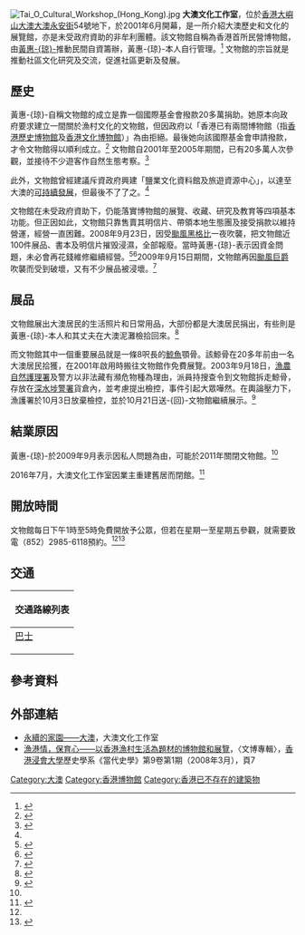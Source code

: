 [[File:Tai_O_Cultural_Workshop_(Hong_Kong).jpg|thumb]]
'''大澳文化工作室'''，位於[[香港|香港]][[大嶼山|大嶼山]][[大澳|大澳]][[大澳永安街|大澳永安街]]54號地下，於2001年6月開幕，是一所介紹大澳歷史和文化的展覽館，亦是未受政府資助的非牟利團體。該文物館自稱為香港首所民營博物館，由[[黃惠琼|黃惠-{琼}-]]推動民間自資籌辦，黃惠-{琼}-本人自行管理。<ref>{{cite news | language = zh-hant | author = | coauthors = | url = http://news.epochtimes.com/b5/5/9/28/n1067157.htm | title = 港府大澳「破壞工程」挨批 | work = | publisher = [[大紀元時報|大紀元時報]] | pages = | date = 2005-09-28 | accessdate = }}</ref> 文物館的宗旨就是推動社區文化研究及交流，促進社區更新及發展。

== 歷史 ==
黃惠-{琼}-自稱文物館的成立是靠一個國際基金會撥款20多萬捐助。她原本向政府要求建立一間關於漁村文化的文物館，但因政府以「香港已有兩間博物館（指[[香港歷史博物館|香港歷史博物館]]及[[香港文化博物館|香港文化博物館]]）」為由拒絕。最後她向該國際基金會申請撥款，才令文物館得以順利成立。<ref>{{cite news | language = zh-hant | author =  | coauthors =  | url = http://hk.epochtimes.com/archive/Issue23/shwx-1.html | title = 黃惠-{琼}-與大澳脈搏相連（一） | work =  | publisher = [[大紀元時報|大紀元時報]] | pages =  | date =  | accessdate = 2010-05-19 }}</ref> 文物館自2001年至2005年期間，已有20多萬人次參觀，並接待不少遊客作自然生態考察。<ref name="香港立法會">{{cite web | language = zh-hant | publisher = [[香港立法會|香港立法會]] | title = 大嶼山發展概念計劃：建議在大澳興建「鹽業文化資料館及旅遊資源中心」意見書（立法會民政事務委員會文件編號：CB(1)315/05-06(03)號） | url = http://www.legco.gov.hk/yr05-06/chinese/panels/ea/papers/eaplw1122cb1-315-3c.pdf | author = 大澳文化工作室 | date = 2005-11-16 | accessdate = 2010-05-15 | archive-date = 2013-03-14 | archive-url = https://web.archive.org/web/20130314224653/http://www.legco.gov.hk/yr05-06/chinese/panels/ea/papers/eaplw1122cb1-315-3c.pdf | dead-url = no }}</ref>

此外，文物館曾經建議斥資政府興建「鹽業文化資料館及旅遊資源中心」，以達至大澳的[[可持續發展|可持續發展]]，但最後不了了之。<ref name="香港立法會"/>

文物館在未受政府資助下，仍能落實博物館的展覽、收藏、研究及教育等四項基本功能。但正因如此，文物館只靠售賣其明信片、帶領本地生態團及接受捐款以維持營運，經營一直困難。2008年9月23日，因受[[颱風黑格比_(2008年)|颱風黑格比]]一夜吹襲，把文物館近100件展品、書本及明信片摧毁浸濕，全部報廢。當時黃惠-{琼}-表示因資金問題，未必會再花錢維修繼續經營。<ref>{{cite news | language = zh-hant | author =  | coauthors =  | url = http://the-sun.on.cc/channels/news/20080925/20080925022008_0000.html | title = 黑格比捲巨浪 兼逢海水倒灌 淹大澳毀東堤政府救災慢 | work =  | publisher = [[太陽報|太陽報]] | pages =  | date = 2008-09-25 | accessdate = 2010-05-19 | archive-date = 2008-09-28 | archive-url = https://web.archive.org/web/20080928055007/http://the-sun.on.cc/channels/news/20080925/20080925022008_0000.html | dead-url = no }}</ref><ref>{{cite news | language = zh-hant | author =  | coauthors =  | url = http://hk.news.yahoo.com/article/080924/4/8e39.html | title = 展覽室藏品盡毁 黃惠-{琼}-落淚 | work =  | publisher = [[明報|明報]] | pages =  | date = 2008-09-25 | accessdate = 2010-05-19 }}</ref>2009年9月15日期間，文物館再因[[颱風巨爵_(2009年)|颱風巨爵]]吹襲而受到破壞，又有不少展品被浸壞。<ref>{{cite news| language =zh-hant| author =| coauthors =| url =http://www.singpao.com/NewsArticle.aspx?MenuID=2&NewsID=47800&Lang=tc| title =「巨爵」蹂躪 　58人受傷　大澳成澤國| work =| publisher =[[成報|成報]]| pages =| date =2009-09-16| accessdate =2010-05-19}}{{dead link|date=2017年12月 |bot=InternetArchiveBot |fix-attempted=yes }}</ref>

== 展品 ==
文物館展出大澳居民的生活照片和日常用品，大部份都是大澳居民捐出，有些則是黃惠-{琼}-本人和其丈夫在大澳泥灘檢拾回來。<ref name="明報">{{cite news | language = zh-hant | author =  | coauthors =  | url = http://ol.mingpao.com/cfm/prod23.cfm?File=20090918/prd01b/wta1h.txt | title = 大澳街坊文物說故事 | work =  | publisher = [[明報|明報]] | pages =  | date = 2009-09-18 | accessdate = 2010-05-19 }}</ref>

而文物館其中一個重要展品就是一條8呎長的[[鯨魚|鯨魚]]顎骨。該鯨骨在20多年前由一名大澳居民拾獲，在2001年啟用時搬往文物館作免費展覽。2003年9月18日，[[漁農自然護理署|漁農自然護理署]]及警方以非法藏有瀕危物種為理由，派員持搜查令到文物館拆走鯨骨，存放在[[深水埗警署|深水埗警署]]貨倉內，並考慮提出檢控，事件引起大眾嘩然。在輿論壓力下，漁護署於10月3日放棄檢控，並於10月21日送-{回}-文物館繼續展示。<ref>{{cite news| language =zh-hans| author =| coauthors =| url =http://pootocompetition.epochtimes.com/gb/3/10/20/n396973.htm| title =舆论压力再奏功　港渔护署交还鲸骨予大澳居民| work =| publisher =[[大紀元時報|大紀元時報]]| pages =| date =2003-10-20| accessdate =2010-05-19| deadurl =yes| archiveurl =https://archive.is/20120713034805/http://pootocompetition.epochtimes.com/gb/3/10/20/n396973.htm| archivedate =2012-07-13}}</ref>

== 結業原因 ==
黃惠-{琼}-於2009年9月表示因私人問題為由，可能於2011年關閉文物館。<ref name="明報"/>

2016年7月，大澳文化工作室因業主重建舊居而閉館。<ref>{{cite news | language = zh-hant | author =  | coauthors =  | url = https://www.hk01.com/%E6%B8%AF%E8%81%9E/10232/%E5%A4%A7%E6%BE%B3%E6%96%87%E5%8C%96%E5%B7%A5%E4%BD%9C%E5%AE%A4%E4%B8%83%E6%9C%88%E9%96%89%E9%A4%A8-%E5%89%B5%E8%BE%A6%E4%BA%BA%E7%90%BC%E5%A7%A8%E7%9B%BC%E5%8F%A6%E8%A6%93%E5%A0%B4%E5%9C%B0-%E7%B9%BC%E7%BA%8C%E5%AE%88%E8%AD%B7%E5%A4%A7%E5%B6%BC%E5%B1%B1 | title = 大澳文化工作室七月閉館 創辦人琼姨盼另覓場地 繼續守護大嶼山 | work =  | publisher = [[香港01|香港01]] | pages =  | date = 2016-03-12 | accessdate = 2017-04-02 | archive-date = 2016-06-24 | archive-url = https://web.archive.org/web/20160624235346/http://www.hk01.com/%E6%B8%AF%E8%81%9E/10232/%E5%A4%A7%E6%BE%B3%E6%96%87%E5%8C%96%E5%B7%A5%E4%BD%9C%E5%AE%A4%E4%B8%83%E6%9C%88%E9%96%89%E9%A4%A8-%E5%89%B5%E8%BE%A6%E4%BA%BA%E7%90%BC%E5%A7%A8%E7%9B%BC%E5%8F%A6%E8%A6%93%E5%A0%B4%E5%9C%B0-%E7%B9%BC%E7%BA%8C%E5%AE%88%E8%AD%B7%E5%A4%A7%E5%B6%BC%E5%B1%B1 | dead-url = no }}</ref>

== 開放時間 ==
文物館每日下午1時至5時免費開放予公眾，但若在星期一至星期五參觀，就需要致電（852）2985-6118預約。<ref name="明報"/><ref>{{cite news |language=zh-hant |author= |coauthors= |url=http://hk.news.yahoo.com/article.html?path=%2F080424%2F4%2F3qbt.html |title=文化保育工作室 |work= |publisher=[[明報|明報]] |pages= |date=2008-04-25 |accessdate=2010-05-19 |archiveurl=https://archive.is/20120710051901/http://hk.news.yahoo.com/article.html?path=/080424/4/3qbt.html |archivedate=2012-07-10 |deadurl=yes }}</ref>

== 交通 ==
{| class="mw-collapsible mw-collapsed wikitable" style="background:white; margin: 0 auto; width: auto;"
! 交通路線列表
|-
|
;[[香港巴士|巴士]]
{{大嶼山巴士簡單列表|1|11|21}}
|}

==參考資料==
<div class="references-small">
<references></references>
</div>

==外部連結==
*[http://www.ilovetaio.com 永續的家園——大澳]{{Wayback|url=http://www.ilovetaio.com/ |date=20181014021648 }}，大澳文化工作室
*[https://web.archive.org/web/20091228204045/http://www.hkbu.edu.hk/~histweb/eng/publication/contemporary/no.33.pdf 漁港情，保育心――以香港漁村生活為題材的博物館和展覽]，〈文博專輯〉，[[香港浸會大學|香港浸會大學]]歷史學系《當代史學》第9卷第1期（2008年3月），頁7

{{香港博物館}}

[[Category:大澳|Category:大澳]]
[[Category:香港博物館|Category:香港博物館]]
[[Category:香港已不存在的建築物|Category:香港已不存在的建築物]]